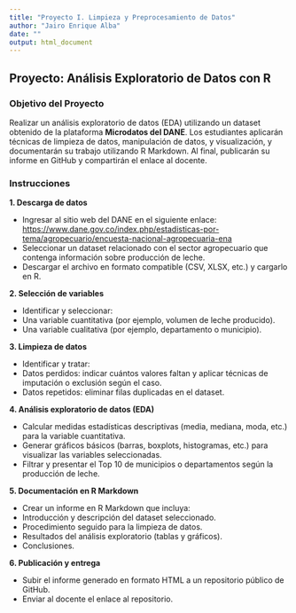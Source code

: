 ```yaml
---
title: "Proyecto I. Limpieza y Preprocesamiento de Datos"
author: "Jairo Enrique Alba"
date: ""
output: html_document
---
```




## Proyecto: Análisis Exploratorio de Datos con R


### Objetivo del Proyecto

Realizar un análisis exploratorio de datos (EDA) utilizando un dataset obtenido de la plataforma **Microdatos del DANE**. Los estudiantes aplicarán técnicas de limpieza de datos, manipulación de datos, y visualización, y documentarán su trabajo utilizando R Markdown. Al final, publicarán su informe en GitHub y compartirán el enlace al docente.

### Instrucciones

**1. Descarga de datos**

+ Ingresar al sitio web del DANE en el siguiente enlace: <https://www.dane.gov.co/index.php/estadisticas-por-tema/agropecuario/encuesta-nacional-agropecuaria-ena>
+ Seleccionar un dataset relacionado con el sector agropecuario que contenga información sobre producción de leche.
+ Descargar el archivo en formato compatible (CSV, XLSX, etc.) y cargarlo en R.


**2. Selección de variables**

+ Identificar y seleccionar:
+ Una variable cuantitativa (por ejemplo, volumen de leche producido).
+ Una variable cualitativa (por ejemplo, departamento o municipio).

**3. Limpieza de datos**

+ Identificar y tratar:
+ Datos perdidos: indicar cuántos valores faltan y aplicar técnicas de imputación o exclusión según el caso.
+ Datos repetidos: eliminar filas duplicadas en el dataset.

**4. Análisis exploratorio de datos (EDA)**

+ Calcular medidas estadísticas descriptivas (media, mediana, moda, etc.) para la variable cuantitativa.
+ Generar gráficos básicos (barras, boxplots, histogramas, etc.) para visualizar las variables seleccionadas.
+ Filtrar y presentar el Top 10 de municipios o departamentos según la producción de leche.

**5. Documentación en R Markdown**

+ Crear un informe en R Markdown que incluya:
+ Introducción y descripción del dataset seleccionado.
+ Procedimiento seguido para la limpieza de datos.
+ Resultados del análisis exploratorio (tablas y gráficos).
+ Conclusiones.

**6. Publicación y entrega**

+ Subir el informe generado en formato HTML a un repositorio público de GitHub.
+ Enviar al docente el enlace al repositorio.
